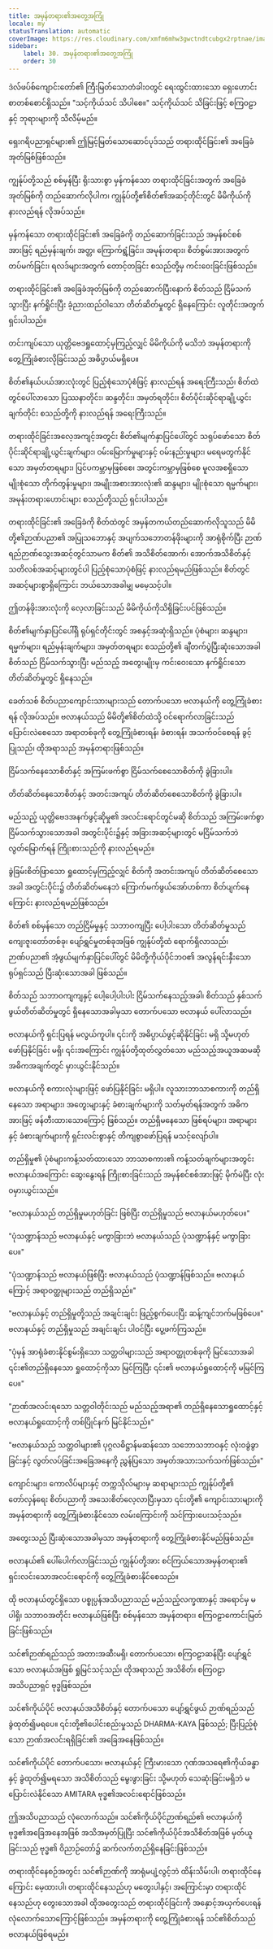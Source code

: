 ```yaml
---
title: အမှန်တရား၏အတွေ့အကြုံ
locale: my
statusTranslation: automatic
coverImage: https://res.cloudinary.com/xmfm6mhw3gwctndtcubgx2rptnae/image/upload/v1740337243/small_cover_educacion_fundamental_a051170f1c.webp
sidebar:
    label: 30. အမှန်တရား၏အတွေ့အကြုံ
    order: 30
---
```

ဒဲလ်ဖပ်စ်ကျောင်းတော်၏ ကြီးမြတ်သောတံခါးဝတွင် ရေးထွင်းထားသော ရှေးဟောင်းစာတစ်စောင်ရှိသည်။ "သင့်ကိုယ်သင် သိပါစေ။" သင့်ကိုယ်သင် သိခြင်းဖြင့် စကြဝဠာနှင့် ဘုရားများကို သိလိမ့်မည်။

ရှေးဂရိပညာရှင်များ၏ ဤမြင့်မြတ်သောဆောင်ပုဒ်သည် တရားထိုင်ခြင်း၏ အခြေခံအုတ်မြစ်ဖြစ်သည်။

ကျွန်ုပ်တို့သည် စစ်မှန်ပြီး ရိုးသားစွာ မှန်ကန်သော တရားထိုင်ခြင်းအတွက် အခြေခံအုတ်မြစ်ကို တည်ဆောက်လိုပါက၊ ကျွန်ုပ်တို့၏စိတ်၏အဆင့်တိုင်းတွင် မိမိကိုယ်ကို နားလည်ရန် လိုအပ်သည်။

မှန်ကန်သော တရားထိုင်ခြင်း၏ အခြေခံကို တည်ဆောက်ခြင်းသည် အမှန်စင်စစ်အားဖြင့် ရည်မှန်းချက်၊ အတ္တ၊ ကြောက်ရွံ့ခြင်း၊ အမုန်းတရား၊ စိတ်စွမ်းအားအတွက် တပ်မက်ခြင်း၊ ရလဒ်များအတွက် တောင့်တခြင်း စသည်တို့မှ ကင်းဝေးခြင်းဖြစ်သည်။

တရားထိုင်ခြင်း၏ အခြေခံအုတ်မြစ်ကို တည်ဆောက်ပြီးနောက် စိတ်သည် ငြိမ်သက်သွားပြီး နက်ရှိုင်းပြီး ခံ့ညားထည်ဝါသော တိတ်ဆိတ်မှုတွင် ရှိနေကြောင်း လူတိုင်းအတွက် ရှင်းပါသည်။

တင်းကျပ်သော ယုတ္တိဗေဒရှုထောင့်မှကြည့်လျှင် မိမိကိုယ်ကို မသိဘဲ အမှန်တရားကို တွေ့ကြုံခံစားလိုခြင်းသည် အဓိပ္ပာယ်မရှိပေ။

စိတ်၏နယ်ပယ်အားလုံးတွင် ပြည့်စုံသောပုံစံဖြင့် နားလည်ရန် အရေးကြီးသည်၊ စိတ်ထဲတွင်ပေါ်လာသော ပြဿနာတိုင်း၊ ဆန္ဒတိုင်း၊ အမှတ်ရတိုင်း၊ စိတ်ပိုင်းဆိုင်ရာချို့ယွင်းချက်တိုင်း စသည်တို့ကို နားလည်ရန် အရေးကြီးသည်။

တရားထိုင်ခြင်းအလေ့အကျင့်အတွင်း စိတ်၏မျက်နှာပြင်ပေါ်တွင် သရုပ်ဖော်သော စိတ်ပိုင်းဆိုင်ရာချို့ယွင်းချက်များ၊ ဝမ်းမြောက်မှုများနှင့် ဝမ်းနည်းမှုများ၊ မရေမတွက်နိုင်သော အမှတ်တရများ၊ ပြင်ပကမ္ဘာမှဖြစ်စေ၊ အတွင်းကမ္ဘာမှဖြစ်စေ မူလအစရှိသော မျိုးစုံသော တိုက်တွန်းမှုများ၊ အမျိုးအစားအားလုံး၏ ဆန္ဒများ၊ မျိုးစုံသော ရမ္မက်များ၊ အမုန်းတရားဟောင်းများ စသည်တို့သည် ရှင်းပါသည်။

တရားထိုင်ခြင်း၏ အခြေခံကို စိတ်ထဲတွင် အမှန်တကယ်တည်ဆောက်လိုသူသည် မိမိတို့၏ဉာဏ်ပညာ၏ အပြုသဘောနှင့် အပျက်သဘောတန်ဖိုးများကို အာရုံစိုက်ပြီး ဉာဏ်ရည်ဉာဏ်သွေးအဆင့်တွင်သာမက စိတ်၏ အသိစိတ်အောက်၊ အောက်အသိစိတ်နှင့် သတိလစ်အဆင့်များတွင်ပါ ပြည့်စုံသောပုံစံဖြင့် နားလည်ရမည်ဖြစ်သည်။ စိတ်တွင်အဆင့်များစွာရှိကြောင်း ဘယ်သောအခါမျှ မမေ့သင့်ပါ။

ဤတန်ဖိုးအားလုံးကို လေ့လာခြင်းသည် မိမိကိုယ်ကိုသိရှိခြင်းပင်ဖြစ်သည်။

စိတ်၏မျက်နှာပြင်ပေါ်ရှိ ရုပ်ရှင်တိုင်းတွင် အစနှင့်အဆုံးရှိသည်။ ပုံစံများ၊ ဆန္ဒများ၊ ရမ္မက်များ၊ ရည်မှန်းချက်များ၊ အမှတ်တရများ စသည်တို့၏ ချီတက်ပွဲပြီးဆုံးသောအခါ စိတ်သည် ငြိမ်သက်သွားပြီး မည်သည့် အတွေးမျိုးမှ ကင်းဝေးသော နက်ရှိုင်းသော တိတ်ဆိတ်မှုတွင် ရှိနေသည်။

ခေတ်သစ် စိတ်ပညာကျောင်းသားများသည် တောက်ပသော ဗလာနယ်ကို တွေ့ကြုံခံစားရန် လိုအပ်သည်။ ဗလာနယ်သည် မိမိတို့၏စိတ်ထဲသို့ ဝင်ရောက်လာခြင်းသည် ပြောင်းလဲစေသော အရာတစ်ခုကို တွေ့ကြုံခံစားရန်၊ ခံစားရန်၊ အသက်ဝင်စေရန် ခွင့်ပြုသည်၊ ထိုအရာသည် အမှန်တရားဖြစ်သည်။

ငြိမ်သက်နေသောစိတ်နှင့် အကြမ်းဖက်စွာ ငြိမ်သက်စေသောစိတ်ကို ခွဲခြားပါ။

တိတ်ဆိတ်နေသောစိတ်နှင့် အတင်းအကျပ် တိတ်ဆိတ်စေသောစိတ်ကို ခွဲခြားပါ။

မည်သည့် ယုတ္တိဗေဒအနက်ဖွင့်ဆိုမှု၏ အလင်းရောင်တွင်မဆို စိတ်သည် အကြမ်းဖက်စွာ ငြိမ်သက်သွားသောအခါ အတွင်းပိုင်း၌နှင့် အခြားအဆင့်များတွင် မငြိမ်သက်ဘဲ လွတ်မြောက်ရန် ကြိုးစားသည်ကို နားလည်ရမည်။

ခွဲခြမ်းစိတ်ဖြာသော ရှုထောင့်မှကြည့်လျှင် စိတ်ကို အတင်းအကျပ် တိတ်ဆိတ်စေသောအခါ အတွင်းပိုင်း၌ တိတ်ဆိတ်မနေဘဲ ကြောက်မက်ဖွယ်အော်ဟစ်ကာ စိတ်ပျက်နေကြောင်း နားလည်ရမည်ဖြစ်သည်။

စိတ်၏ စစ်မှန်သော တည်ငြိမ်မှုနှင့် သဘာဝကျပြီး ပေါ့ပါးသော တိတ်ဆိတ်မှုသည် ကျေးဇူးတော်တစ်ခု၊ ပျော်ရွှင်မှုတစ်ခုအဖြစ် ကျွန်ုပ်တို့ထံ ရောက်ရှိလာသည်၊ ဉာဏ်ပညာ၏ အံ့ဖွယ်မျက်နှာပြင်ပေါ်တွင် မိမိတို့ကိုယ်ပိုင်ဘဝ၏ အလွန်ရင်းနှီးသော ရုပ်ရှင်သည် ပြီးဆုံးသောအခါ ဖြစ်သည်။

စိတ်သည် သဘာဝကျကျနှင့် ပေါ့ပေါ့ပါးပါး ငြိမ်သက်နေသည့်အခါ၊ စိတ်သည် နှစ်သက်ဖွယ်တိတ်ဆိတ်မှုတွင် ရှိနေသောအခါမှသာ တောက်ပသော ဗလာနယ် ပေါ်လာသည်။

ဗလာနယ်ကို ရှင်းပြရန် မလွယ်ကူပါ။ ၎င်းကို အဓိပ္ပာယ်ဖွင့်ဆိုနိုင်ခြင်း မရှိ သို့မဟုတ် ဖော်ပြနိုင်ခြင်း မရှိ၊ ၎င်းအကြောင်း ကျွန်ုပ်တို့ထုတ်လွှတ်သော မည်သည့်အယူအဆမဆို အဓိကအချက်တွင် မှားယွင်းနိုင်သည်။

ဗလာနယ်ကို စကားလုံးများဖြင့် ဖော်ပြနိုင်ခြင်း မရှိပါ။ လူသားဘာသာစကားကို တည်ရှိနေသော အရာများ၊ အတွေးများနှင့် ခံစားချက်များကို သတ်မှတ်ရန်အတွက် အဓိကအားဖြင့် ဖန်တီးထားသောကြောင့် ဖြစ်သည်။ တည်ရှိမနေသော ဖြစ်ရပ်များ၊ အရာများနှင့် ခံစားချက်များကို ရှင်းလင်းစွာနှင့် တိကျစွာဖော်ပြရန် မသင့်လျော်ပါ။

တည်ရှိမှု၏ ပုံစံများကန့်သတ်ထားသော ဘာသာစကား၏ ကန့်သတ်ချက်များအတွင်း ဗလာနယ်အကြောင်း ဆွေးနွေးရန် ကြိုးစားခြင်းသည် အမှန်စင်စစ်အားဖြင့် မိုက်မဲပြီး လုံးဝမှားယွင်းသည်။

"ဗလာနယ်သည် တည်ရှိမှုမဟုတ်ခြင်း ဖြစ်ပြီး တည်ရှိမှုသည် ဗလာနယ်မဟုတ်ပေ။"

"ပုံသဏ္ဍာန်သည် ဗလာနယ်နှင့် မကွာခြားဘဲ ဗလာနယ်သည် ပုံသဏ္ဍာန်နှင့် မကွာခြားပေ။"

"ပုံသဏ္ဍာန်သည် ဗလာနယ်ဖြစ်ပြီး ဗလာနယ်သည် ပုံသဏ္ဍာန်ဖြစ်သည်။ ဗလာနယ်ကြောင့် အရာဝတ္ထုများသည် တည်ရှိသည်။"

"ဗလာနယ်နှင့် တည်ရှိမှုတို့သည် အချင်းချင်း ဖြည့်စွက်ပေးပြီး ဆန့်ကျင်ဘက်မဖြစ်ပေ။" ဗလာနယ်နှင့် တည်ရှိမှုသည် အချင်းချင်း ပါဝင်ပြီး ပွေ့ဖက်ကြသည်။

"ပုံမှန် အာရုံခံစားနိုင်စွမ်းရှိသော သတ္တဝါများသည် အရာဝတ္ထုတစ်ခုကို မြင်သောအခါ ၎င်း၏တည်ရှိနေသော ရှုထောင့်ကိုသာ မြင်ကြပြီး ၎င်း၏ ဗလာနယ်ရှုထောင့်ကို မမြင်ကြပေ။"

"ဉာဏ်အလင်းရသော သတ္တဝါတိုင်းသည် မည်သည့်အရာ၏ တည်ရှိနေသောရှုထောင့်နှင့် ဗလာနယ်ရှုထောင့်ကို တစ်ပြိုင်နက် မြင်နိုင်သည်။"

"ဗလာနယ်သည် သတ္တဝါများ၏ ပုဂ္ဂလဓိဋ္ဌာန်မဆန်သော သဘောသဘာဝနှင့် လုံးဝခွဲခွာခြင်းနှင့် လွတ်လပ်ခြင်းအခြေအနေကို ညွှန်ပြသော အမှတ်အသားသက်သက်ဖြစ်သည်။"

ကျောင်းများ၊ ကောလိပ်များနှင့် တက္ကသိုလ်များမှ ဆရာများသည် ကျွန်ုပ်တို့၏ တော်လှန်ရေး စိတ်ပညာကို အသေးစိတ်လေ့လာပြီးမှသာ ၎င်းတို့၏ ကျောင်းသားများကို အမှန်တရားကို တွေ့ကြုံခံစားနိုင်သော လမ်းကြောင်းကို သင်ကြားပေးသင့်သည်။

အတွေးသည် ပြီးဆုံးသောအခါမှသာ အမှန်တရားကို တွေ့ကြုံခံစားနိုင်မည်ဖြစ်သည်။

ဗလာနယ်၏ ပေါ်ပေါက်လာခြင်းသည် ကျွန်ုပ်တို့အား စင်ကြယ်သောအမှန်တရား၏ ရှင်းလင်းသောအလင်းရောင်ကို တွေ့ကြုံခံစားနိုင်စေသည်။

ထို ဗလာနယ်တွင်ရှိသော ပစ္စုပ္ပန်အသိပညာသည် မည်သည့်လက္ခဏာနှင့် အရောင်မှ မပါရှိ၊ သဘာဝအတိုင်း ဗလာနယ်ဖြစ်ပြီး စစ်မှန်သော အမှန်တရား၊ စကြဝဠာကောင်းမြတ်ခြင်းဖြစ်သည်။

သင်၏ဉာဏ်ရည်သည် အတားအဆီးမရှိ၊ တောက်ပသော၊ စကြဝဠာဆန်ပြီး ပျော်ရွှင်သော ဗလာနယ်အဖြစ် ရှုမြင်သင့်သည်၊ ထိုအရာသည် အသိစိတ်၊ စကြဝဠာအသိပညာရှင် ဗုဒ္ဓဖြစ်သည်။

သင်၏ကိုယ်ပိုင် ဗလာနယ်အသိစိတ်နှင့် တောက်ပသော ပျော်ရွှင်ဖွယ် ဉာဏ်ရည်သည် ခွဲထုတ်၍မရပေ။ ၎င်းတို့၏ပေါင်းစည်းမှုသည် DHARMA-KAYA ဖြစ်သည်; ပြီးပြည့်စုံသော ဉာဏ်အလင်းရရှိခြင်း၏ အခြေအနေဖြစ်သည်။

သင်၏ကိုယ်ပိုင် တောက်ပသော၊ ဗလာနယ်နှင့် ကြီးမားသော ဂုဏ်အသရေ၏ကိုယ်ခန္ဓာနှင့် ခွဲထုတ်၍မရသော အသိစိတ်သည် မွေးဖွားခြင်း သို့မဟုတ် သေဆုံးခြင်းမရှိဘဲ မပြောင်းလဲနိုင်သော AMITARA ဗုဒ္ဓ၏အလင်းရောင်ဖြစ်သည်။

ဤအသိပညာသည် လုံလောက်သည်။ သင်၏ကိုယ်ပိုင်ဉာဏ်ရည်၏ ဗလာနယ်ကို ဗုဒ္ဓ၏အခြေအနေအဖြစ် အသိအမှတ်ပြုပြီး သင်၏ကိုယ်ပိုင်အသိစိတ်အဖြစ် မှတ်ယူခြင်းသည် ဗုဒ္ဓ၏ ဝိညာဉ်တော်၌ ဆက်လက်တည်ရှိနေခြင်းဖြစ်သည်။

တရားထိုင်နေစဉ်အတွင်း သင်၏ဉာဏ်ကို အာရုံမပျံ့လွင့်ဘဲ ထိန်းသိမ်းပါ၊ တရားထိုင်နေကြောင်း မေ့ထားပါ၊ တရားထိုင်နေသည်ဟု မတွေးပါနှင့်၊ အကြောင်းမှာ တရားထိုင်နေသည်ဟု တွေးသောအခါ ထိုအတွေးသည် တရားထိုင်ခြင်းကို အနှောင့်အယှက်ပေးရန် လုံလောက်သောကြောင့်ဖြစ်သည်။ အမှန်တရားကို တွေ့ကြုံခံစားရန် သင်၏စိတ်သည် ဗလာနယ်ဖြစ်ရမည်။

